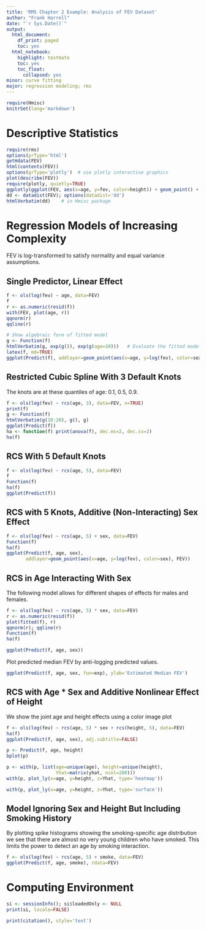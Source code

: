 ```yaml
---
title: 'RMS Chapter 2 Example: Analysis of FEV Dataset'
author: "Frank Harrell"
date: "`r Sys.Date()`"
output:
  html_document:
    df_print: paged
    toc: yes
  html_notebook:
    highlight: textmate
    toc: yes
    toc_float:
      collapsed: yes
minor: curve fitting
major: regression modeling; rms
---
```

```r
require(Hmisc)
knitrSet(lang='markdown')
```
# Descriptive Statistics
```r
require(rms)
options(prType='html')
getHdata(FEV)
html(contents(FEV))
options(grType='plotly')  # use plotly interactive graphics
plot(describe(FEV))
require(plotly, quietly=TRUE)
ggplotly(ggplot(FEV, aes(x=age, y=fev, color=height)) + geom_point() + facet_grid(smoke ~ sex))
dd <- datadist(FEV); options(datadist='dd')
htmlVerbatim(dd)    # in Hmisc package
```

# Regression Models of Increasing Complexity
FEV is log-transformed to satisfy normality and equal variance assumptions.

## Single Predictor, Linear Effect
```r
f <- ols(log(fev) ~ age, data=FEV)
f
r <- as.numeric(resid(f))
with(FEV, plot(age, r))
qqnorm(r)
qqline(r)
```
```r
# Show algebraic form of fitted model
g <- Function(f)
htmlVerbatim(g, exp(g()), exp(g(age=10)))   # Evaluate the fitted model, antilog to get original scale
latex(f, md=TRUE)
ggplot(Predict(f), addlayer=geom_point(aes(x=age, y=log(fev), color=sex), FEV))
```

## Restricted Cubic Spline With 3 Default Knots
The knots are at these quantiles of age: 0.1, 0.5, 0.9.
```r
f <- ols(log(fev) ~ rcs(age, 3), data=FEV, x=TRUE)
print(f)
g <- Function(f)
htmlVerbatim(g(10:20), g(), g)
ggplot(Predict(f))
ha <- function(f) print(anova(f), dec.ms=2, dec.ss=2)
ha(f)
```

## RCS With 5 Default Knots
```r
f <- ols(log(fev) ~ rcs(age, 5), data=FEV)
f
Function(f)
ha(f)
ggplot(Predict(f))
```

## RCS with 5 Knots, Additive (Non-Interacting) Sex Effect
```r
f <- ols(log(fev) ~ rcs(age, 5) + sex, data=FEV)
Function(f)
ha(f)
ggplot(Predict(f, age, sex),
       addlayer=geom_point(aes(x=age, y=log(fev), color=sex), FEV))
```

## RCS in Age Interacting With Sex
The following model allows for different shapes of effects for males and females.
```r
f <- ols(log(fev) ~ rcs(age, 5) * sex, data=FEV)
r <- as.numeric(resid(f))
plot(fitted(f), r)
qqnorm(r); qqline(r)
Function(f)
ha(f)
```
```r
ggplot(Predict(f, age, sex))
```
Plot predicted median FEV by anti-logging predicted values.
```r
ggplot(Predict(f, age, sex, fun=exp), ylab='Estimated Median FEV')
```

## RCS with Age * Sex and Additive Nonlinear Effect of Height
We show the joint age and height effects using a color image plot
```r
f <- ols(log(fev) ~ rcs(age, 5) * sex + rcs(height, 5), data=FEV)
ha(f)
ggplot(Predict(f, age, sex), adj.subtitle=FALSE)
```
```r
p <- Predict(f, age, height)
bplot(p)
```
```r
p <- with(p, list(age=unique(age), height=unique(height),
                  Yhat=matrix(yhat, ncol=200)))
with(p, plot_ly(x=age, y=height, z=Yhat, type='heatmap'))
```
```r
with(p, plot_ly(x=age, y=height, z=Yhat, type='surface'))
```

## Model Ignoring Sex and Height But Including Smoking History
By plotting spike histograms showing the smoking-specific age distribution we see that there are almost no very young children who have smoked.  This limits the power to detect an age by smoking interaction.
```r
f <- ols(log(fev) ~ rcs(age, 5) + smoke, data=FEV)
ggplot(Predict(f, age, smoke), rdata=FEV)
```

# Computing Environment
```r
si <- sessionInfo(); si$loadedOnly <- NULL
print(si, locale=FALSE)
```
```r
print(citation(), style='text')
```
